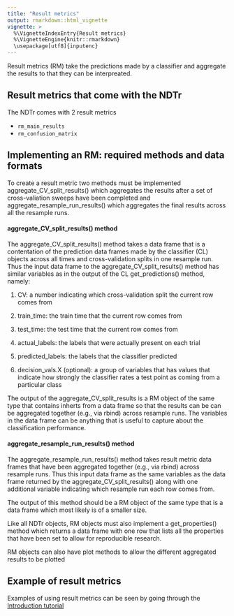 ```yaml
---
title: "Result metrics"
output: rmarkdown::html_vignette
vignette: >
  %\VignetteIndexEntry{Result metrics}
  %\VignetteEngine{knitr::rmarkdown}
  \usepackage[utf8]{inputenc}
---
```




Result metrics (RM) take the predictions made by a classifier and aggregate the
results to that they can be interpreated.

## Result metrics that come with the NDTr

The NDTr comes with 2 result metrics

* `rm_main_results`
* `rm_confusion_matrix`



## Implementing an RM: required methods and data formats

To create a result metric two methods must be implemented
aggregate_CV_split_results() which aggregates the results after a set of
cross-valiation sweeps have been completed and aggregate_resample_run_results()
which aggregates the final results across all the resample runs. 


#### aggregate_CV_split_results() method

The aggregate_CV_split_results() method takes a data frame that is a
contentation of the prediction data frames made by the classifier (CL) objects
across all times and cross-validation splits in one resample run. Thus the input
data frame to the aggregate_CV_split_results() method has similar variables as
in the output of the CL get_predictions() method, namely:

1. CV: a number indicating which cross-validation split the current row comes from                  

2. train_time: the train time that the current row comes from 

3. test_time: the test time that the current row comes from 

4. actual_labels: the labels that were actually present on each trial      

5. predicted_labels: the labels that the classifier predicted

6. decision_vals.X (optional): a group of variables that has values that
indicate how strongly the classifier rates a test point as coming from a
particular class


The output of the aggregate_CV_split_results is a RM object of the same type
that contains inherts from a data frame so that the results can be can be
aggregated together (e.g., via rbind) across resample runs. The variables in the
data frame can be anything that is useful to capture about the classification
performance.




#### aggregate_resample_run_results() method

The aggregate_resample_run_results() method takes result metric data frames that
have been aggregated together (e.g., via rbind) across resample runs. Thus this
input data frame as the same variables as the data frame returned by the
aggregate_CV_split_results() along with one additional variable indicating which
resample run each row comes from.

The output of this method should be a RM object of the same type that is a data
frame which most likely is of a smaller size.

Like all NDTr objects, RM objects must also implement a get_properties() method
which returns a data frame with one row that lists all the properties that have
been set to allow for reproducible research.

RM objects can also have plot methods to allow the different aggregated results
to be plotted



## Example of result metrics

Examples of using result metrics can be seen by going through the [Introduction tutorial](introduction_tutorial.html)












